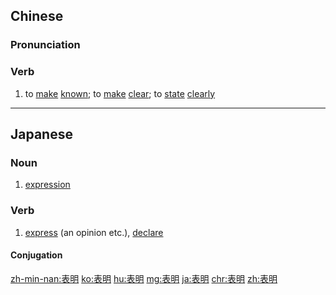 ==Chinese==
{{zh-forms}}

===Pronunciation===
{{zh-pron
|m=biǎomíng
|c=biu2 ming4
|h=pfs=péu-mìn
|mn=piáu-bêng
|ma=Zh-biaomíng.ogg
|cat=v
}}

===Verb===
{{zh-verb}}

# {{lb|zh|Elementary Mandarin}} to [[make]] [[known]]; to [[make]] [[clear]]; to [[state]] [[clearly]]

----

==Japanese==
{{ja-kanjitab|ひょう|めい|yomi=on}}

===Noun===
{{ja-noun|ひょうめい}}

# [[expression]]

===Verb===
{{ja-verb-suru|ひょうめい}}

# [[express]] (an opinion etc.), [[declare]]

====Conjugation====
{{ja-suru|ひょうめい}}

[[zh-min-nan:表明]]
[[ko:表明]]
[[hu:表明]]
[[mg:表明]]
[[ja:表明]]
[[chr:表明]]
[[zh:表明]]